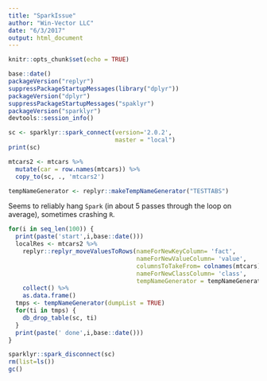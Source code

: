 ```yaml
---
title: "SparkIssue"
author: "Win-Vector LLC"
date: "6/3/2017"
output: html_document
---
```


```r
knitr::opts_chunk$set(echo = TRUE)
```

```r
base::date()
packageVersion("replyr")
suppressPackageStartupMessages(library("dplyr"))
packageVersion("dplyr")
suppressPackageStartupMessages("spaklyr")
packageVersion("sparklyr")
devtools::session_info()

sc <- sparklyr::spark_connect(version='2.0.2', 
                              master = "local")
print(sc)

mtcars2 <- mtcars %>%
  mutate(car = row.names(mtcars)) %>%
  copy_to(sc, ., 'mtcars2')

tempNameGenerator <- replyr::makeTempNameGenerator("TESTTABS")
```

Seems to reliably hang `Spark` (in about 5 passes through the loop on average), sometimes crashing `R`.

```r
for(i in seq_len(100)) {
  print(paste('start',i,base::date()))
  localRes <- mtcars2 %>%
    replyr::replyr_moveValuesToRows(nameForNewKeyColumn= 'fact', 
                                    nameForNewValueColumn= 'value', 
                                    columnsToTakeFrom= colnames(mtcars),
                                    nameForNewClassColumn= 'class',
                                    tempNameGenerator = tempNameGenerator) %>%
    collect() %>%
    as.data.frame()
  tmps <- tempNameGenerator(dumpList = TRUE)
  for(ti in tmps) {
    db_drop_table(sc, ti)
  }
  print(paste(' done',i,base::date()))
}
```

```r
sparklyr::spark_disconnect(sc)
rm(list=ls())
gc()
```
